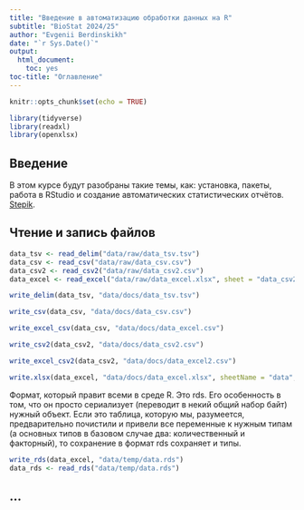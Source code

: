 ```yaml
---
title: "Введение в автоматизацию обработки данных на R"
subtitle: "BioStat 2024/25"
author: "Evgenii Berdinskikh"
date: "`r Sys.Date()`"
output: 
  html_document:
    toc: yes
toc-title: "Оглавление"
---
```


```r
knitr::opts_chunk$set(echo = TRUE)

library(tidyverse)
library(readxl)
library(openxlsx)

```

## Введение
В этом курсе будут разобраны такие темы, как: установка, пакеты, работа в RStudio и создание автоматических статистических отчётов. [Stepik](https://stepik.org/course/211715/syllabus).

## Чтение и запись файлов

```r
data_tsv <- read_delim("data/raw/data_tsv.tsv")
data_csv <- read_csv("data/raw/data_csv.csv")
data_csv2 <- read_csv2("data/raw/data_csv2.csv")
data_excel <- read_excel("data/raw/data_excel.xlsx", sheet = "data_csv2")

```

```r
write_delim(data_tsv, "data/docs/data_tsv.tsv")

write_csv(data_csv, "data/docs/data_csv.csv")

write_excel_csv(data_csv, "data/docs/data_excel.csv")

write_csv2(data_csv2, "data/docs/data_csv2.csv")

write_excel_csv2(data_csv2, "data/docs/data_excel2.csv")

write.xlsx(data_excel, "data/docs/data_excel.xlsx", sheetName = "data", colNames = TRUE, rowNames = TRUE, append = FALSE)

```

Формат, который правит всеми в среде R. Это rds. Его особенность в том, что он просто сериализует (переводит в некий общий набор байт) нужный объект. Если это таблица, которую мы, разумеется, предварительно почистили и привели все переменные к нужным типам (а основных типов в базовом случае два: количественный и факторный), то сохранение в формат rds сохраняет и типы. 

```r
write_rds(data_excel, "data/temp/data.rds")
data_rds <- read_rds("data/temp/data.rds")
```

## ...